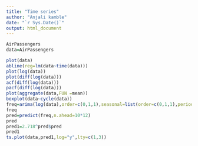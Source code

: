 ---
title: "Time series"
author: "Anjali kamble"
date: "`r Sys.Date()`"
output: html_document
---

```{r}
AirPassengers
data=AirPassengers

plot(data)
abline(reg=lm(data~time(data)))
plot(log(data))
plot(diff(log(data)))
acf(diff(log(data)))
pacf(diff(log(data)))
plot(aggregate(data,FUN =mean))
boxplot(data~cycle(data))
freq=arima(log(data),order=c(0,1,1),seasonal=list(order=c(0,1,1),period=12))
freq
pred=predict(freq,n.ahead=10*12)
pred
pred1=2.718^pred$pred
pred1
ts.plot(data,pred1,log="y",lty=c(1,3))


```
